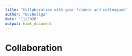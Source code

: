 ```yaml
---
title: "Collaboration with your friends and colleagues"
author: "BScheliga"
date: "11/2020"
output: html_document
---
```


# Collaboration {#collaboration}